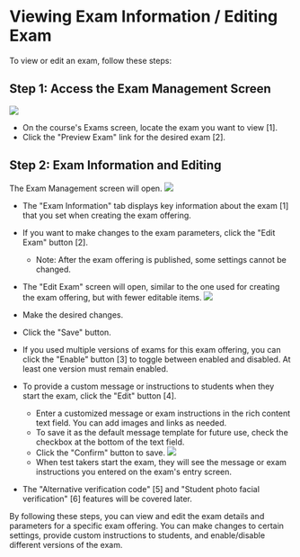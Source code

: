 # Viewing Exam Information / Editing Exam

To view or edit an exam, follow these steps:

## Step 1: Access the Exam Management Screen

![](/img/utest/teacher/managing01.png)

- On the course's Exams screen, locate the exam you want to view [1].
- Click the "Preview Exam" link for the desired exam [2].

## Step 2: Exam Information and Editing
The Exam Management screen will open.
![](/img/utest/teacher/managing02.png)

- The "Exam Information" tab displays key information about the exam [1] that you set when creating the exam offering.
- If you want to make changes to the exam parameters, click the "Edit Exam" button [2].
  - Note: After the exam offering is published, some settings cannot be changed.
- The "Edit Exam" screen will open, similar to the one used for creating the exam offering, but with fewer editable items.
![](/img/utest/teacher/managing03.png)

- Make the desired changes.
- Click the "Save" button.
- If you used multiple versions of exams for this exam offering, you can click the "Enable" button [3] to toggle between enabled and disabled. At least one version must remain enabled.
- To provide a custom message or instructions to students when they start the exam, click the "Edit" button [4].
  - Enter a customized message or exam instructions in the rich content text field. You can add images and links as needed.
  - To save it as the default message template for future use, check the checkbox at the bottom of the text field.
  - Click the "Confirm" button to save.
  ![](/img/utest/teacher/managing04.png)
  - When test takers start the exam, they will see the message or exam instructions you entered on the exam's entry screen.
- The "Alternative verification code" [5] and "Student photo facial verification" [6] features will be covered later.

By following these steps, you can view and edit the exam details and parameters for a specific exam offering. You can make changes to certain settings, provide custom instructions to students, and enable/disable different versions of the exam.